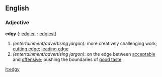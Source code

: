 ==English==

===Adjective===
'''edgy'''  ({{compar}}: [[edgier]], {{superl}}: [[edgiest]])
# ''(entertainment/advertising jargon):'' more creatively challenging work; [[cutting edge]]; [[leading edge]]
# ''(entertainment/advertising jargon)'': on the edge between [[acceptable]] and [[offensive]]; pushing the boundaries of [[good taste]]

[[it:edgy]]